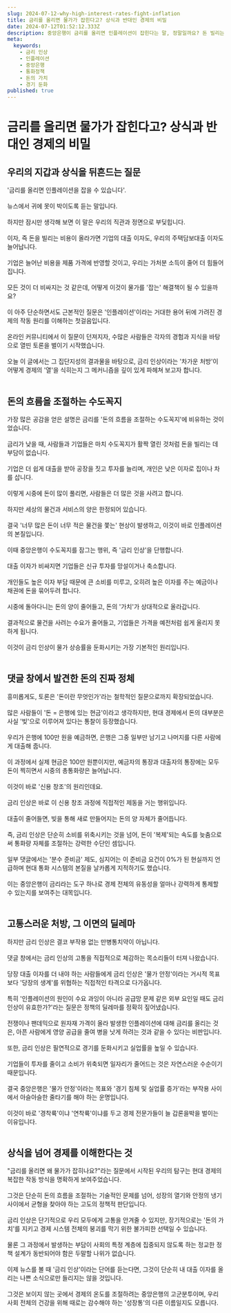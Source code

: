 ```yaml
---
slug: 2024-07-12-why-high-interest-rates-fight-inflation
title: 금리를 올리면 물가가 잡힌다고? 상식과 반대인 경제의 비밀
date: 2024-07-12T01:52:12.333Z
description: 중앙은행이 금리를 올리면 인플레이션이 잡힌다는 말, 정말일까요? 돈 빌리는 비용이 비싸지면 모든 게 더 비싸져야 하는 것 아닐까요? 이자율과 물가 사이의 복잡하고도 중요한 관계를 파헤쳐 봅니다.
meta:
  keywords:
    - 금리 인상
    - 인플레이션
    - 중앙은행
    - 통화정책
    - 돈의 가치
    - 경기 둔화
published: true
---
```


<h1>금리를 올리면 물가가 잡힌다고? 상식과 반대인 경제의 비밀</h1>
<h2>우리의 지갑과 상식을 뒤흔드는 질문</h2>
'금리를 올리면 인플레이션을 잡을 수 있습니다'.<br /><br />뉴스에서 귀에 못이 박이도록 듣는 말입니다.<br /><br />하지만 잠시만 생각해 보면 이 말은 우리의 직관과 정면으로 부딪힙니다.<br /><br />이자, 즉 돈을 빌리는 비용이 올라가면 기업의 대출 이자도, 우리의 주택담보대출 이자도 늘어납니다.<br /><br />기업은 늘어난 비용을 제품 가격에 반영할 것이고, 우리는 가처분 소득이 줄어 더 힘들어집니다.<br /><br />모든 것이 더 비싸지는 것 같은데, 어떻게 이것이 물가를 '잡는' 해결책이 될 수 있을까요?<br /><br />이 아주 단순하면서도 근본적인 질문은 '인플레이션'이라는 거대한 용어 뒤에 가려진 경제의 작동 원리를 이해하는 첫걸음입니다.<br /><br />온라인 커뮤니티에서 이 질문이 던져지자, 수많은 사람들은 각자의 경험과 지식을 바탕으로 열띤 토론을 벌이기 시작했습니다.<br /><br />오늘 이 글에서는 그 집단지성의 결과물을 바탕으로, 금리 인상이라는 '차가운 처방'이 어떻게 경제의 '열'을 식히는지 그 메커니즘을 깊이 있게 파헤쳐 보고자 합니다.<br /><br />

<h2>돈의 흐름을 조절하는 수도꼭지</h2>
가장 많은 공감을 얻은 설명은 금리를 '돈의 흐름을 조절하는 수도꼭지'에 비유하는 것이었습니다.<br /><br />금리가 낮을 때, 사람들과 기업들은 마치 수도꼭지가 활짝 열린 것처럼 돈을 빌리는 데 부담이 없습니다.<br /><br />기업은 더 쉽게 대출을 받아 공장을 짓고 투자를 늘리며, 개인은 낮은 이자로 집이나 차를 삽니다.<br /><br />이렇게 시중에 돈이 많이 풀리면, 사람들은 더 많은 것을 사려고 합니다.<br /><br />하지만 세상의 물건과 서비스의 양은 한정되어 있습니다.<br /><br />결국 '너무 많은 돈이 너무 적은 물건을 쫓는' 현상이 발생하고, 이것이 바로 인플레이션의 본질입니다.<br /><br />이때 중앙은행이 수도꼭지를 잠그는 행위, 즉 '금리 인상'을 단행합니다.<br /><br />대출 이자가 비싸지면 기업들은 신규 투자를 망설이거나 축소합니다.<br /><br />개인들도 높은 이자 부담 때문에 큰 소비를 미루고, 오히려 높은 이자를 주는 예금이나 채권에 돈을 묶어두려 합니다.<br /><br />시중에 돌아다니는 돈의 양이 줄어들고, 돈의 '가치'가 상대적으로 올라갑니다.<br /><br />결과적으로 물건을 사려는 수요가 줄어들고, 기업들은 가격을 예전처럼 쉽게 올리지 못하게 됩니다.<br /><br />이것이 금리 인상이 물가 상승률을 둔화시키는 가장 기본적인 원리입니다.<br /><br />

<h2>댓글 창에서 발견한 돈의 진짜 정체</h2>
흥미롭게도, 토론은 '돈이란 무엇인가'라는 철학적인 질문으로까지 확장되었습니다.<br /><br />많은 사람들이 '돈 = 은행에 있는 현금'이라고 생각하지만, 현대 경제에서 돈의 대부분은 사실 '빚'으로 이루어져 있다는 통찰이 등장했습니다.<br /><br />우리가 은행에 100만 원을 예금하면, 은행은 그중 일부만 남기고 나머지를 다른 사람에게 대출해 줍니다.<br /><br />이 과정에서 실제 현금은 100만 원뿐이지만, 예금자의 통장과 대출자의 통장에는 모두 돈이 찍히면서 시중의 총통화량은 늘어납니다.<br /><br />이것이 바로 '신용 창조'의 원리인데요.<br /><br />금리 인상은 바로 이 신용 창조 과정에 직접적인 제동을 거는 행위입니다.<br /><br />대출이 줄어들면, 빚을 통해 새로 만들어지는 돈의 양 자체가 줄어듭니다.<br /><br />즉, 금리 인상은 단순히 소비를 위축시키는 것을 넘어, 돈이 '복제'되는 속도를 늦춤으로써 통화량 자체를 조절하는 강력한 수단인 셈입니다.<br /><br />일부 댓글에서는 '분수 준비금' 제도, 심지어는 이 준비금 요건이 0%가 된 현실까지 언급하며 현대 통화 시스템의 본질을 날카롭게 지적하기도 했습니다.<br /><br />이는 중앙은행이 금리라는 도구 하나로 경제 전체의 유동성을 얼마나 강력하게 통제할 수 있는지를 보여주는 대목입니다.<br /><br />

<h2>고통스러운 처방, 그 이면의 딜레마</h2>
하지만 금리 인상은 결코 부작용 없는 만병통치약이 아닙니다.<br /><br />댓글 창에서는 금리 인상의 고통을 직접적으로 체감하는 목소리들이 터져 나왔습니다.<br /><br />당장 대출 이자를 더 내야 하는 사람들에게 금리 인상은 '물가 안정'이라는 거시적 목표보다 '당장의 생계'를 위협하는 직접적인 타격으로 다가옵니다.<br /><br />특히 '인플레이션의 원인이 수요 과잉이 아니라 공급망 문제 같은 외부 요인일 때도 금리 인상이 유효한가?'라는 질문은 정책의 딜레마를 정확히 짚어냈습니다.<br /><br />전쟁이나 팬데믹으로 원자재 가격이 올라 발생한 인플레이션에 대해 금리를 올리는 것은, 아픈 사람에게 영양 공급을 줄여 병을 낫게 하려는 것과 같을 수 있다는 비판입니다.<br /><br />또한, 금리 인상은 필연적으로 경기를 둔화시키고 실업률을 높일 수 있습니다.<br /><br />기업들이 투자를 줄이고 소비가 위축되면 일자리가 줄어드는 것은 자연스러운 수순이기 때문입니다.<br /><br />결국 중앙은행은 '물가 안정'이라는 목표와 '경기 침체 및 실업률 증가'라는 부작용 사이에서 아슬아슬한 줄타기를 해야 하는 운명입니다.<br /><br />이것이 바로 '경착륙'이냐 '연착륙'이냐를 두고 경제 전문가들이 늘 갑론을박을 벌이는 이유입니다.<br /><br />

<h2>상식을 넘어 경제를 이해한다는 것</h2>
"금리를 올리면 왜 물가가 잡히나요?"라는 질문에서 시작된 우리의 탐구는 현대 경제의 복잡한 작동 방식을 명확하게 보여주었습니다.<br /><br />그것은 단순히 돈의 흐름을 조절하는 기술적인 문제를 넘어, 성장의 열기와 안정의 냉기 사이에서 균형을 찾아야 하는 고도의 정책적 판단입니다.<br /><br />금리 인상은 단기적으로 우리 모두에게 고통을 안겨줄 수 있지만, 장기적으로는 '돈의 가치'를 지키고 경제 시스템 전체의 붕괴를 막기 위한 불가피한 선택일 수 있습니다.<br /><br />물론 그 과정에서 발생하는 부담이 사회의 특정 계층에 집중되지 않도록 하는 정교한 정책 설계가 동반되어야 함은 두말할 나위가 없습니다.<br /><br />이제 뉴스를 볼 때 '금리 인상'이라는 단어를 듣는다면, 그것이 단순히 내 대출 이자를 올리는 나쁜 소식으로만 들리지는 않을 것입니다.<br /><br />그것은 보이지 않는 곳에서 경제의 온도를 조절하려는 중앙은행의 고군분투이며, 우리 사회 전체의 건강을 위해 때로는 감수해야 하는 '성장통'의 다른 이름일지도 모릅니다.<br /><br />
